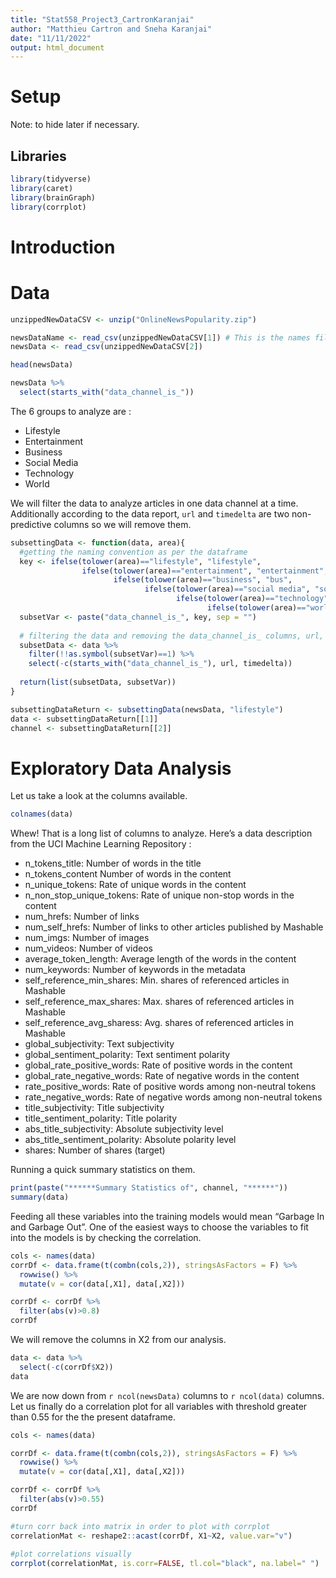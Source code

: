 ```yaml
---
title: "Stat558_Project3_CartronKaranjai"
author: "Matthieu Cartron and Sneha Karanjai"
date: "11/11/2022"
output: html_document
---
```


# Setup

Note: to hide later if necessary.

## Libraries

```r
library(tidyverse)
library(caret)
library(brainGraph)
library(corrplot)
```

# Introduction

# Data

```r
unzippedNewDataCSV <- unzip("OnlineNewsPopularity.zip")

newsDataName <- read_csv(unzippedNewDataCSV[1]) # This is the names file
newsData <- read_csv(unzippedNewDataCSV[2])

head(newsData)
```

```r
newsData %>% 
  select(starts_with("data_channel_is_"))
```
The 6 groups to analyze are : 

- Lifestyle 
- Entertainment 
- Business
- Social Media 
- Technology 
- World 

We will filter the data to analyze articles in one data channel at a time. Additionally according to the data report, `url` and `timedelta` are two non-predictive columns so we will remove them.

```r
subsettingData <- function(data, area){
  #getting the naming convention as per the dataframe
  key <- ifelse(tolower(area)=="lifestyle", "lifestyle",
                ifelse(tolower(area)=="entertainment", "entertainment",
                       ifelse(tolower(area)=="business", "bus",
                              ifelse(tolower(area)=="social media", "socmed",
                                     ifelse(tolower(area)=="technology", "tech",
                                            ifelse(tolower(area)=="world", "world", "NA"))))))
  subsetVar <- paste("data_channel_is_", key, sep = "")
  
  # filtering the data and removing the data_channel_is_ columns, url, and timedelta
  subsetData <- data %>% 
    filter(!!as.symbol(subsetVar)==1) %>% 
    select(-c(starts_with("data_channel_is_"), url, timedelta))
  
  return(list(subsetData, subsetVar))
}

subsettingDataReturn <- subsettingData(newsData, "lifestyle")
data <- subsettingDataReturn[[1]]
channel <- subsettingDataReturn[[2]]
```

# Exploratory Data Analysis 

Let us take a look at the columns available. 

```r
colnames(data)
```

Whew! That is a long list of columns to analyze. Here's a data description from the UCI Machine Learning Repository : 

- n_tokens_title: Number of words in the title
- n_tokens_content Number of words in the content
- n_unique_tokens: Rate of unique words in the content
- n_non_stop_unique_tokens: Rate of unique non-stop words in the content
- num_hrefs: Number of links
- num_self_hrefs: Number of links to other articles published by Mashable
- num_imgs: Number of images
- num_videos: Number of videos
- average_token_length: Average length of the words in the content
- num_keywords: Number of keywords in the metadata
- self_reference_min_shares: Min. shares of referenced articles in Mashable
- self_reference_max_shares: Max. shares of referenced articles in Mashable
- self_reference_avg_sharess: Avg. shares of referenced articles in Mashable
- global_subjectivity: Text subjectivity
- global_sentiment_polarity: Text sentiment polarity
- global_rate_positive_words: Rate of positive words in the content
- global_rate_negative_words: Rate of negative words in the content
- rate_positive_words: Rate of positive words among non-neutral tokens
- rate_negative_words: Rate of negative words among non-neutral tokens
- title_subjectivity: Title subjectivity
- title_sentiment_polarity: Title polarity
- abs_title_subjectivity: Absolute subjectivity level
- abs_title_sentiment_polarity: Absolute polarity level
- shares: Number of shares (target)

Running a quick summary statistics on them. 

```r
print(paste("******Summary Statistics of", channel, "******"))
summary(data)
```

Feeding all these variables into the training models would mean "Garbage In and Garbage Out". One of the easiest ways to choose the variables to fit into the models is by checking the correlation. 

```r
cols <- names(data)
corrDf <- data.frame(t(combn(cols,2)), stringsAsFactors = F) %>%
  rowwise() %>%
  mutate(v = cor(data[,X1], data[,X2]))

corrDf <- corrDf %>% 
  filter(abs(v)>0.8)
corrDf
```

We will remove the columns in X2 from our analysis.

```r
data <- data %>% 
  select(-c(corrDf$X2))
data
```
We are now down from `r ncol(newsData)` columns to `r ncol(data)` columns. Let us finally do a correlation plot for all variables with threshold greater than 0.55 for the the present dataframe. 

```r
cols <- names(data)

corrDf <- data.frame(t(combn(cols,2)), stringsAsFactors = F) %>%
  rowwise() %>%
  mutate(v = cor(data[,X1], data[,X2]))

corrDf <- corrDf %>% 
  filter(abs(v)>0.55)
corrDf

#turn corr back into matrix in order to plot with corrplot
correlationMat <- reshape2::acast(corrDf, X1~X2, value.var="v")
  
#plot correlations visually
corrplot(correlationMat, is.corr=FALSE, tl.col="black", na.label=" ")
```

```r

```

